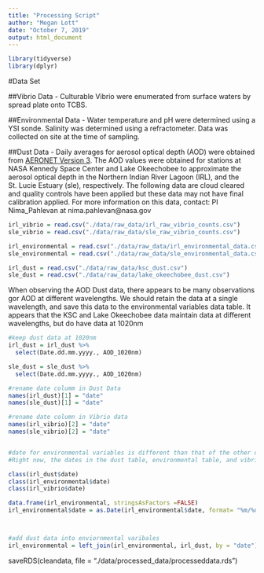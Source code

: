 ---
title: "Processing Script"
author: "Megan Lott"
date: "October 7, 2019"
output: html_document
---

```{r load libraries}
library(tidyverse)
library(dplyr)
```

#Data Set

##Vibrio Data - Culturable Vibrio were enumerated from surface waters by spread plate onto TCBS.  

##Environmental Data - Water temperature and pH were determined using a YSI sonde. Salinity was determined using a refractometer. Data was collected on site at the time of sampling.  

##Dust Data - Daily averages for aerosol optical depth (AOD) were obtained from [AERONET Version 3](https://aeronet.gsfc.nasa.gov/new_web/data.html). The AOD values were obtained for stations at NASA Kennedy Space Center and Lake Okeechobee to approximate the aerosol optical depth in the Northern Indian River Lagoon (IRL), and the St. Lucie Estuary (sle), respectively. The following data are cloud cleared and quality controls have been applied but these data may not have final calibration applied. For more information on this data, contact: PI Nima_Pahlevan at nima.pahlevan@nasa.gov

```{r load vibrio data}
irl_vibrio = read.csv("./data/raw_data/irl_raw_vibrio_counts.csv")
sle_vibrio = read.csv("./data/raw_data/sle_raw_vibrio_counts.csv")
```

```{r load environmental data}
irl_environmental = read.csv("./data/raw_data/irl_environmental_data.csv")
sle_environmental = read.csv("./data/raw_data/sle_environmental_data.csv")
```

```{r load dust data}
irl_dust = read.csv("./data/raw_data/ksc_dust.csv")
sle_dust = read.csv("./data/raw_data/lake_okeechobee_dust.csv")
```

When observing the AOD Dust data, there appears to be many observations gor AOD at different wavelengths. We should retain the data at a single wavelength, and save this data to the environmental variables data table. It appears that the KSC and Lake Okeechobee data maintain data at different wavelengths, but do have data at 1020nm

```{r processing}

#keep dust data at 1020nm
irl_dust = irl_dust %>%
  select(Date.dd.mm.yyyy., AOD_1020nm)

sle_dust = sle_dust %>%
  select(Date.dd.mm.yyyy., AOD_1020nm)

#rename date columm in Dust Data 
names(irl_dust)[1] = "date"
names(sle_dust)[1] = "date"

#rename date column in Vibrio data
names(irl_vibrio)[2] = "date"
names(sle_vibrio)[2] = "date"


#date for environmental variables is different than that of the other observations. We want MM/DD/YYYY. 
#Right now, the dates in the dust table, environmental table, and vibrio table are saved as factors.

class(irl_dust$date)
class(irl_environmental$date)
class(irl_vibrio$date)

data.frame(irl_environmental, stringsAsFactors =FALSE)
irl_environmental$date = as.Date(irl_environmental$date, format= "%m/%d/%y")



#add dust data into enviornmental varibales
irl_environmental = left_join(irl_environmental, irl_dust, by = "date")

```


saveRDS(cleandata, file = "./data/processed_data/processeddata.rds")